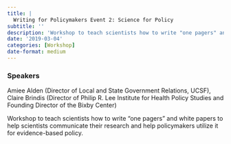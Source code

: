 ```yaml
---
title: |
  Writing for Policymakers Event 2: Science for Policy
subtitle: ''
description: 'Workshop to teach scientists how to write "one pagers" and white papers to help scientists communicate their research and help policymakers utilize it for evidence-based policy.'
date: '2019-03-04'
categories: [Workshop]
date-format: medium 
---
```


### Speakers  
Amiee Alden (Director of Local and State Government Relations, UCSF), Claire Brindis (Director of Philip R. Lee Institute for Health Policy Studies and Founding Director of the Bixby Center)

Workshop to teach scientists how to write "one pagers" and white papers to help scientists communicate their research and help policymakers utilize it for evidence-based policy.

